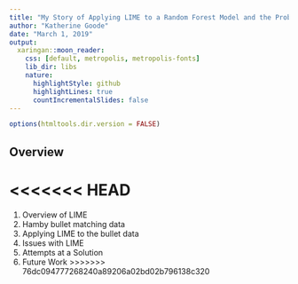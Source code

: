 ```yaml
---
title: "My Story of Applying LIME to a Random Forest Model and the Problems that Ensued"
author: "Katherine Goode"
date: "March 1, 2019"
output:
  xaringan::moon_reader:
    css: [default, metropolis, metropolis-fonts]
    lib_dir: libs
    nature:
      highlightStyle: github
      highlightLines: true
      countIncrementalSlides: false
---
```


```r
options(htmltools.dir.version = FALSE)
```

## Overview

<<<<<<< HEAD
=======
1. Overview of LIME
2. Hamby bullet matching data
3. Applying LIME to the bullet data
4. Issues with LIME
5. Attempts at a Solution
6. Future Work
>>>>>>> 76dc094777268240a89206a02bd02b796138c320
